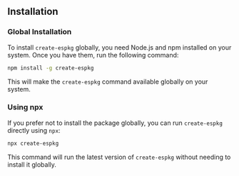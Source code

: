 ## Installation

### Global Installation

To install `create-espkg` globally, you need Node.js and npm installed on your system. Once you have them, run the following command:

```bash
npm install -g create-espkg
```

This will make the `create-espkg` command available globally on your system.

### Using npx

If you prefer not to install the package globally, you can run `create-espkg` directly using `npx`:

```bash
npx create-espkg
```

This command will run the latest version of `create-espkg` without needing to install it globally.

